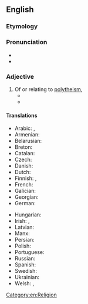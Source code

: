 {{also|poly-theistic}}
==English==

===Etymology===
{{prefix|en|poly|theistic}}

===Pronunciation===
* {{IPA|en|/ˌpɒlɪθiːˈɪstɪk/}}
* {{audio|en|LL-Q1860 (eng)-Vealhurl-polytheistic.wav|Audio (Southern England)}}

===Adjective===
{{en-adj}}

# Of or relating to [[polytheism]],
#* {{quote-journal|en|year=1909|journal=The Quarterly Review|page=124|passage=The mystic is one to whom the unitive, pantheistic, or at least the panentheistic, aspects of the divinity are as congenial as the deistic, '''polytheistic''', and anthropomorphic aspects are to the institutional mind.}}
#* {{quote-book|en|author=Thomas Hardy|title=Jude the Obscure|passage=The horse stood still till he had finished the hymn, which Jude repeated under the sway of a '''polytheistic''' fancy that he would never have thought of humouring in broad daylight.|year=1895}}

====Translations====
{{trans-top|of or relating to polytheism}}
* Arabic: {{t|ar|متعدد الآلهة}}, {{t|ar|مشرك}}
* Armenian: {{t-needed|hy}}
* Belarusian: {{t|be|політэісты́чны}}
* Breton: {{t|br|liesdoueek}}
* Catalan: {{t+|ca|politeista}}
* Czech: {{t|cs|polyteistický}}
* Danish: {{t|da|polyteistisk}}
* Dutch: {{t|nl|polytheïstisch}}
* Finnish: {{t+|fi|polyteistinen}}, {{t+|fi|monijumalainen}}
* French: {{t+|fr|polythéiste|m|f}}
* Galician: {{t+|gl|politeísta}}
* Georgian: {{t-needed|ka}}
* German: {{t+|de|polytheistisch}}
{{trans-mid}}
* Hungarian: {{t|hu|többistenhitű}}
* Irish: {{t|ga|ildiach}}, {{t|ga|ildiachúil}}
* Latvian: {{t|lv|politeistisks}}
* Manx: {{t|gv|yl-jeeagh}}
* Persian: {{t-needed|fa}}
* Polish: {{t+|pl|politeistyczny}}
* Portuguese: {{t+|pt|politeísta}}
* Russian: {{t+|ru|политеистический}}
* Spanish: {{t+|es|politeísta}}
* Swedish: {{t+|sv|polyteistisk}}
* Ukrainian: {{t|uk|політеїсти́чний}}
* Welsh: {{t|cy|amldduwiol}}, {{t|cy|amldduwaidd}}
{{trans-bottom}}

[[Category:en:Religion]]